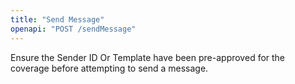 ```yaml
---
title: "Send Message"
openapi: "POST /sendMessage"
---
```


<Tip>
  Ensure the Sender ID Or Template have been pre-approved for the coverage
  before attempting to send a message.
</Tip>
